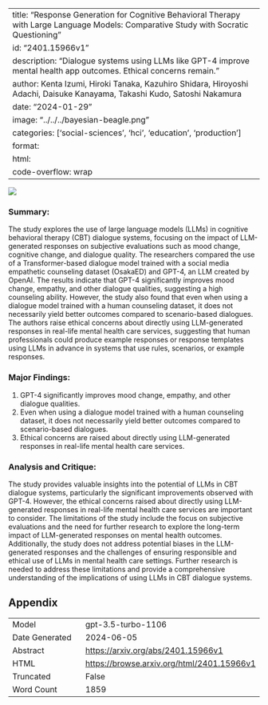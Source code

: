 
---
title: "Response Generation for Cognitive Behavioral Therapy with Large Language Models: Comparative Study with Socratic Questioning"
id: "2401.15966v1"
description: "Dialogue systems using LLMs like GPT-4 improve mental health app outcomes. Ethical concerns remain."
author: Kenta Izumi, Hiroki Tanaka, Kazuhiro Shidara, Hiroyoshi Adachi, Daisuke Kanayama, Takashi Kudo, Satoshi Nakamura
date: "2024-01-29"
image: "../../../bayesian-beagle.png"
categories: ['social-sciences', 'hci', 'education', 'production']
format:
  html:
    code-overflow: wrap
---

![](../../../bayesian-beagle.png)

### **Summary:**
The study explores the use of large language models (LLMs) in cognitive behavioral therapy (CBT) dialogue systems, focusing on the impact of LLM-generated responses on subjective evaluations such as mood change, cognitive change, and dialogue quality. The researchers compared the use of a Transformer-based dialogue model trained with a social media empathetic counseling dataset (OsakaED) and GPT-4, an LLM created by OpenAI. The results indicate that GPT-4 significantly improves mood change, empathy, and other dialogue qualities, suggesting a high counseling ability. However, the study also found that even when using a dialogue model trained with a human counseling dataset, it does not necessarily yield better outcomes compared to scenario-based dialogues. The authors raise ethical concerns about directly using LLM-generated responses in real-life mental health care services, suggesting that human professionals could produce example responses or response templates using LLMs in advance in systems that use rules, scenarios, or example responses.

### Major Findings:
1. GPT-4 significantly improves mood change, empathy, and other dialogue qualities.
2. Even when using a dialogue model trained with a human counseling dataset, it does not necessarily yield better outcomes compared to scenario-based dialogues.
3. Ethical concerns are raised about directly using LLM-generated responses in real-life mental health care services.

### Analysis and Critique:
The study provides valuable insights into the potential of LLMs in CBT dialogue systems, particularly the significant improvements observed with GPT-4. However, the ethical concerns raised about directly using LLM-generated responses in real-life mental health care services are important to consider. The limitations of the study include the focus on subjective evaluations and the need for further research to explore the long-term impact of LLM-generated responses on mental health outcomes. Additionally, the study does not address potential biases in the LLM-generated responses and the challenges of ensuring responsible and ethical use of LLMs in mental health care settings. Further research is needed to address these limitations and provide a comprehensive understanding of the implications of using LLMs in CBT dialogue systems.

## Appendix

|          |          |
|----------|----------|
| Model     | gpt-3.5-turbo-1106       |
| Date Generated     | 2024-06-05       |
| Abstract | [https://arxiv.org/abs/2401.15966v1](https://arxiv.org/abs/2401.15966v1)        |
| HTML     | [https://browse.arxiv.org/html/2401.15966v1](https://browse.arxiv.org/html/2401.15966v1)       |
| Truncated       | False       |
| Word Count       | 1859       |